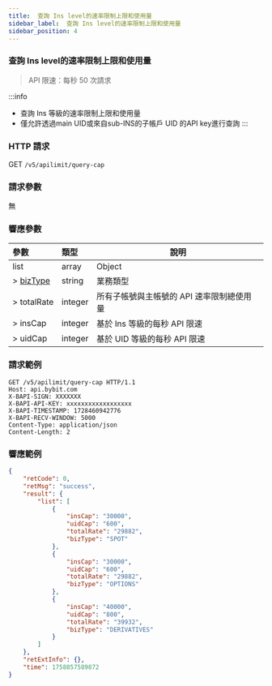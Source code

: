 ```yaml
---
title:  查詢 Ins level的速率限制上限和使用量
sidebar_label:  查詢 Ins level的速率限制上限和使用量
sidebar_position: 4
---
```

### 查詢 Ins level的速率限制上限和使用量
> API 限速：每秒 50 次請求<br/>

:::info
* 查詢 Ins 等級的速率限制上限和使用量
* 僅允許透過main UID或來自sub-INS的子帳戶 UID 的API key進行查詢
:::

### HTTP 請求
GET `/v5/apilimit/query-cap`

### 請求參數
無

### 響應參數
| 參數 | 類型 | 說明 |
|:----- |:-----|----- |
|list |array |Object|
|> [bizType](/docs/v5/enum#biztype) |string|業務類型 |
|> totalRate |integer|所有子帳號與主帳號的 API 速率限制總使用量 |
|> insCap |integer|基於 Ins 等級的每秒 API 限速 |
|> uidCap |integer|基於 UID 等級的每秒 API 限速 |

### 請求範例
```http
GET /v5/apilimit/query-cap HTTP/1.1
Host: api.bybit.com
X-BAPI-SIGN: XXXXXXX
X-BAPI-API-KEY: xxxxxxxxxxxxxxxxxx
X-BAPI-TIMESTAMP: 1728460942776
X-BAPI-RECV-WINDOW: 5000
Content-Type: application/json
Content-Length: 2
```

### 響應範例
```json
{
    "retCode": 0,
    "retMsg": "success",
    "result": {
        "list": [
            {
                "insCap": "30000",
                "uidCap": "600",
                "totalRate": "29882",
                "bizType": "SPOT"
            },
            {
                "insCap": "30000",
                "uidCap": "600",
                "totalRate": "29882",
                "bizType": "OPTIONS"
            },
            {
                "insCap": "40000",
                "uidCap": "800",
                "totalRate": "39932",
                "bizType": "DERIVATIVES"
            }
        ]
    },
    "retExtInfo": {},
    "time": 1758857589872
}
```

